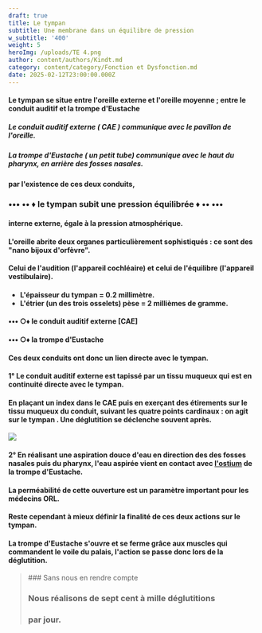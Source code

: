 ```yaml
---
draft: true
title: Le tympan
subtitle: Une membrane dans un équilibre de pression
w_subtitle: '400'
weight: 5
heroImg: /uploads/TE 4.png
author: content/authors/Kindt.md
category: content/category/Fonction et Dysfonction.md
date: 2025-02-12T23:00:00.000Z
---
```


#### Le tympan se situe entre l'oreille externe et l'oreille moyenne ; entre le conduit auditif et la trompe d'Eustache

##### Le conduit auditif externe ( CAE ) communique avec le pavillon de l'oreille.

##### La trompe d'Eustache ( un petit tube) communique avec le haut du pharynx, en arrière des fosses nasales.

#### par l'existence de ces deux conduits,

<Space height={6} />

### &#x20;      •••   •• ♦ le tympan subit une pression équilibrée   ♦ ••   •••

<Space height={6} />

#### &#x20;interne externe, égale à la pression atmosphérique.

<Space height={15} />

#### L'oreille abrite deux organes particulièrement sophistiqués : ce sont des "nano bijoux d'orfèvre".

#### Celui de l'audition (l'appareil cochléaire) et celui de l'équilibre (l'appareil vestibulaire).

####

<Space height={15} />

* **L'épaisseur du tympan = 0.2 millimètre.**
* **L'étrier (un des trois osselets) pèse =  2 millièmes de gramme.**

<Space height={15} />

####

#### •••  ○♦  le conduit auditif externe \[CAE]

#### •••  ○♦ la trompe d'Eustache

<Space height={15} />

#### Ces deux conduits ont donc un lien directe avec le tympan.

#### 1° Le conduit auditif externe est tapissé par un tissu  muqueux qui est en continuité directe avec le tympan.

#### &#x20;En plaçant un index dans le CAE puis en exerçant des étirements sur le tissu muqueux du conduit, suivant les quatre points cardinaux : on agit sur le tympan . Une déglutition se déclenche souvent après.

<Space height={15} />

![](</uploads/Sortie de la trompe d’Eustache 5.png>)

<Space height={15} />

#### 2° En réalisant une aspiration douce d'eau en direction des des fosses nasales puis du pharynx, l'eau aspirée vient en contact avec [l'ostium](https://www.bing.com/search?pglt=2467\&q=l%27ostium\&cvid=532c78c8d5c44ddea5050a57537d1032\&gs_lcrp=EgRlZGdlKgYIARBFGDkyCQgAEEUYOxj5BzIGCAEQRRg5MgYIAhAAGEAyBggDEAAYQDIGCAQQABhAMgYIBRAAGEAyBggGEAAYQDIGCAcQABhAMgYICBAAGEDSAQg2NjE2ajBqMagCCLACAQ\&FORM=ANNTA1\&PC=ASTS) de la trompe d'Eustache.

#### La perméabilité  de cette ouverture est un paramètre important pour les médecins ORL.

#### Reste cependant à mieux définir la finalité de ces deux actions sur le tympan.

#### &#x20;La trompe d'Eustache s'ouvre et se ferme grâce aux muscles qui commandent le voile du palais, l'action se passe donc lors de la déglutition.

<Space height={30} />

<BlockQuote>
  ### Sans nous en rendre compte

  ### Nous réalisons de sept cent à mille déglutitions

  ### &#x20;par jour.
</BlockQuote>

####

##
